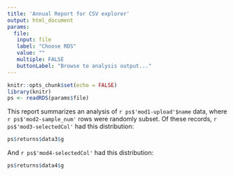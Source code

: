 ---
title: 'Annual Report for CSV explorer'
output: html_document
params:
  file: 
   input: file
   label: "Choose RDS"
   value: ""
   multiple: FALSE
   buttonLabel: "Browse to analysis output..."
---

```{r setup, include=FALSE}
knitr::opts_chunk$set(echo = FALSE)
library(knitr)
ps <- readRDS(params$file)
```

This report summarizes an analysis of `r ps$'mod1-upload'$name` data, where `r ps$'mod2-sample_num'` rows were randomly subset. Of these records, `r ps$'mod3-selectedCol'` had this distribution:

```{r}
ps$returns$data3$g
```

And `r ps$'mod4-selectedCol'` had this distribution:

```{r}
ps$returns$data4$g
```

